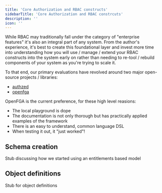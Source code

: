 ```yaml
---
title: 'Core Authorization and RBAC constructs'
sidebarTitle: 'Core Authorization and RBAC constrcuts'
description: ''
icon: ''
---
```

While RBAC may traditionally fall under the category of "enterprise features" it's also an integral part of any system. From the author's experience, it's best to create this foundational layer and invest more time into understanding how you will use / manage / extend your RBAC constructs into the system early on rather than needing to re-tool / rebuild components of your system as you're trying to scale it.

To that end, our primary evaluations have revolved around two major open-source projects / libraries:

- [authzed](https://authzed.com/)
- [openfga](https://openfga.dev/)

OpenFGA is the current preference, for these high level reasions:

- The local playground is dope
- The documentation is not only thorough but has practically applied examples of the framework
- There is an easy to understand, common language DSL
- When testing it out, it "just worked"!

## Schema creation

Stub discussing how we started using an entitlements based model

## Object definitions

Stub for object definitions

